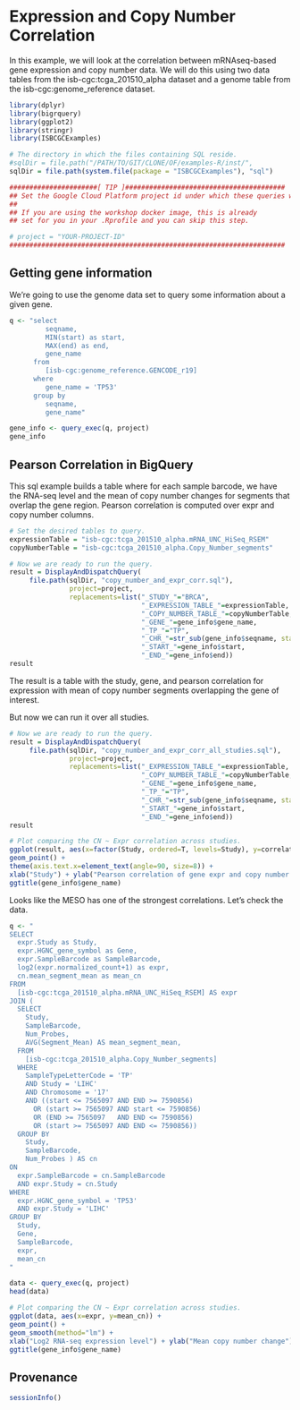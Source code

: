 # Expression and Copy Number Correlation

In this example, we will look at the correlation between mRNAseq-based gene expression and copy number data.  We will do this using two data tables from the isb-cgc:tcga_201510_alpha dataset and a genome table from the isb-cgc:genome_reference dataset.


```r
library(dplyr)
library(bigrquery)
library(ggplot2)
library(stringr)
library(ISBCGCExamples)

# The directory in which the files containing SQL reside.
#sqlDir = file.path("/PATH/TO/GIT/CLONE/OF/examples-R/inst/",
sqlDir = file.path(system.file(package = "ISBCGCExamples"), "sql")
```

```r
######################[ TIP ]########################################
## Set the Google Cloud Platform project id under which these queries will run.
##
## If you are using the workshop docker image, this is already
## set for you in your .Rprofile and you can skip this step.

# project = "YOUR-PROJECT-ID"
#####################################################################
```

## Getting gene information

We're going to use the genome data set to query some information about
a given gene.

```r
q <- "select
         seqname,
         MIN(start) as start,
         MAX(end) as end,
         gene_name
      from
         [isb-cgc:genome_reference.GENCODE_r19]
      where
         gene_name = 'TP53'
      group by
         seqname,
         gene_name"

gene_info <- query_exec(q, project)
gene_info
```


## Pearson Correlation in BigQuery

This sql example builds a table where for each sample barcode, we have
the RNA-seq level and the mean of copy number changes for segments that
overlap the gene region. Pearson correlation is computed over expr and
copy number columns.

```r
# Set the desired tables to query.
expressionTable = "isb-cgc:tcga_201510_alpha.mRNA_UNC_HiSeq_RSEM"
copyNumberTable = "isb-cgc:tcga_201510_alpha.Copy_Number_segments"

# Now we are ready to run the query.
result = DisplayAndDispatchQuery(
     file.path(sqlDir, "copy_number_and_expr_corr.sql"),
               project=project,
               replacements=list("_STUDY_"="BRCA",
                                 "_EXPRESSION_TABLE_"=expressionTable,
                                 "_COPY_NUMBER_TABLE_"=copyNumberTable,
                                 "_GENE_"=gene_info$gene_name,
                                 "_TP_"="TP",
                                 "_CHR_"=str_sub(gene_info$seqname, start=4),
                                 "_START_"=gene_info$start,
                                 "_END_"=gene_info$end))
result
```

The result is a table with the study, gene, and pearson correlation for
expression with mean of copy number segments overlapping the gene of interest.

But now we can run it over all studies.

```r

# Now we are ready to run the query.
result = DisplayAndDispatchQuery(
     file.path(sqlDir, "copy_number_and_expr_corr_all_studies.sql"),
               project=project,
               replacements=list("_EXPRESSION_TABLE_"=expressionTable,
                                 "_COPY_NUMBER_TABLE_"=copyNumberTable,
                                 "_GENE_"=gene_info$gene_name,
                                 "_TP_"="TP",
                                 "_CHR_"=str_sub(gene_info$seqname, start=4),
                                 "_START_"=gene_info$start,
                                 "_END_"=gene_info$end))
result
```

```r

# Plot comparing the CN ~ Expr correlation across studies.
ggplot(result, aes(x=factor(Study, ordered=T, levels=Study), y=correlation)) +
geom_point() +
theme(axis.text.x=element_text(angle=90, size=8)) +
xlab("Study") + ylab("Pearson correlation of gene expr and copy number data") +
ggtitle(gene_info$gene_name)
```

Looks like the MESO has one of the strongest correlations. Let's check the data.

```r
q <- "
SELECT
  expr.Study as Study,
  expr.HGNC_gene_symbol as Gene,
  expr.SampleBarcode as SampleBarcode,
  log2(expr.normalized_count+1) as expr,
  cn.mean_segment_mean as mean_cn
FROM
  [isb-cgc:tcga_201510_alpha.mRNA_UNC_HiSeq_RSEM] AS expr
JOIN (
  SELECT
    Study,
    SampleBarcode,
    Num_Probes,
    AVG(Segment_Mean) AS mean_segment_mean,
  FROM
    [isb-cgc:tcga_201510_alpha.Copy_Number_segments]
  WHERE
    SampleTypeLetterCode = 'TP'
    AND Study = 'LIHC'
    AND Chromosome = '17'
    AND ((start <= 7565097 AND END >= 7590856)
      OR (start >= 7565097 AND start <= 7590856)
      OR (END >= 7565097   AND END <= 7590856)
      OR (start >= 7565097 AND END <= 7590856))
  GROUP BY
    Study,
    SampleBarcode,
    Num_Probes ) AS cn
ON
  expr.SampleBarcode = cn.SampleBarcode
  AND expr.Study = cn.Study
WHERE
  expr.HGNC_gene_symbol = 'TP53'
  AND expr.Study = 'LIHC'
GROUP BY
  Study,
  Gene,
  SampleBarcode,
  expr,
  mean_cn
"

data <- query_exec(q, project)
head(data)

# Plot comparing the CN ~ Expr correlation across studies.
ggplot(data, aes(x=expr, y=mean_cn)) +
geom_point() +
geom_smooth(method="lm") +
xlab("Log2 RNA-seq expression level") + ylab("Mean copy number change") +
ggtitle(gene_info$gene_name)

```


## Provenance
```r
sessionInfo()
```
